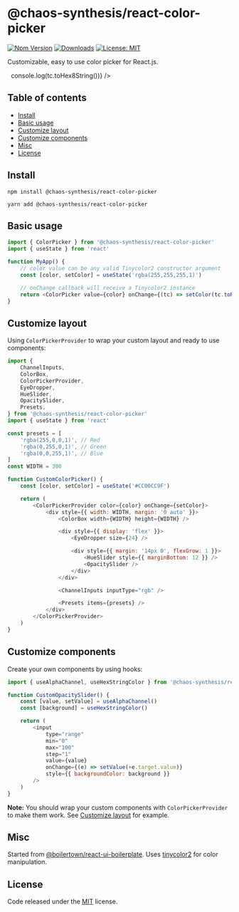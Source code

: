 
<Meta title="Overview/Introduction" />

# @chaos-synthesis/react-color-picker

[![Npm Version](https://img.shields.io/npm/v/@chaos-synthesis/react-color-picker.svg?style=flat-square)](https://www.npmjs.com/package/@chaos-synthesis/react-color-picker)
[![Downloads](https://img.shields.io/npm/dm/@chaos-synthesis/react-color-picker.svg?style=flat-square)](https://www.npmjs.com/package/@chaos-synthesis/react-color-picker)
[![License: MIT](https://img.shields.io/badge/License-MIT-yellow.svg)][license-url]

Customizable, easy to use color picker for React.js.

<Canvas>
	&nbsp;
	<ColorPicker onChange={(tc) => console.log(tc.toHex8String())} />
</Canvas>

<br />

## Table of contents

- [Install](#install)
- [Basic usage](#basic-usage)
- [Customize layout](#customize-layout)
- [Customize components](#customize-components)
- [Misc](#misc)
- [License](#license)

## Install

```
npm install @chaos-synthesis/react-color-picker
```

```
yarn add @chaos-synthesis/react-color-picker
```

## Basic usage

```js
import { ColorPicker } from '@chaos-synthesis/react-color-picker'
import { useState } from 'react'

function MyApp() {
	// color value can be any valid Tinycolor2 constructor argument
	const [color, setColor] = useState('rgba(255,255,255,1)')

	// onChange callback will receive a Tinycolor2 instance
	return <ColorPicker value={color} onChange={(tc) => setColor(tc.toRgbString())} presets={['rgba(100,255,150,1)']} />
}
```

## Customize layout

Using `ColorPickerProvider` to wrap your custom layout and ready to use components:

```js
import {
	ChannelInputs,
	ColorBox,
	ColorPickerProvider,
	EyeDropper,
	HueSlider,
	OpacitySlider,
	Presets,
} from '@chaos-synthesis/react-color-picker'
import { useState } from 'react'

const presets = [
	'rgba(255,0,0,1)', // Red
	'rgba(0,255,0,1)', // Green
	'rgba(0,0,255,1)', // Blue
]
const WIDTH = 300

function CustomColorPicker() {
	const [color, setColor] = useState('#CC00CC9F')

	return (
		<ColorPickerProvider color={color} onChange={setColor}>
			<div style={{ width: WIDTH, margin: '0 auto' }}>
				<ColorBox width={WIDTH} height={WIDTH} />

				<div style={{ display: 'flex' }}>
					<EyeDropper size={24} />

					<div style={{ margin: '14px 0', flexGrow: 1 }}>
						<HueSlider style={{ marginBottom: 12 }} />
						<OpacitySlider />
					</div>
				</div>

				<ChannelInputs inputType="rgb" />

				<Presets items={presets} />
			</div>
		</ColorPickerProvider>
	)
}
```

## Customize components

Create your own components by using hooks:

```js
import { useAlphaChannel, useHexStringColor } from '@chaos-synthesis/react-color-picker'

function CustomOpacitySlider() {
	const [value, setValue] = useAlphaChannel()
	const [background] = useHexStringColor()

	return (
		<input
			type="range"
			min="0"
			max="100"
			step="1"
			value={value}
			onChange={(e) => setValue(+e.target.value)}
			style={{ backgroundColor: background }}
		/>
	)
}
```

**Note:** You should wrap your custom components with `ColorPickerProvider` to make them work. See [Customize layout](#customize-layout) for example.

## Misc

Started from [@boilertown/react-ui-boilerplate](https://github.com/boilertown/react-ui-boilerplate). Uses [tinycolor2](https://www.npmjs.com/package/tinycolor2) for color manipulation.

## License

Code released under the [MIT][license-url] license.

[license-url]: https://github.com/chaos-synthesis/react-color-picker/blob/main/LICENSE
